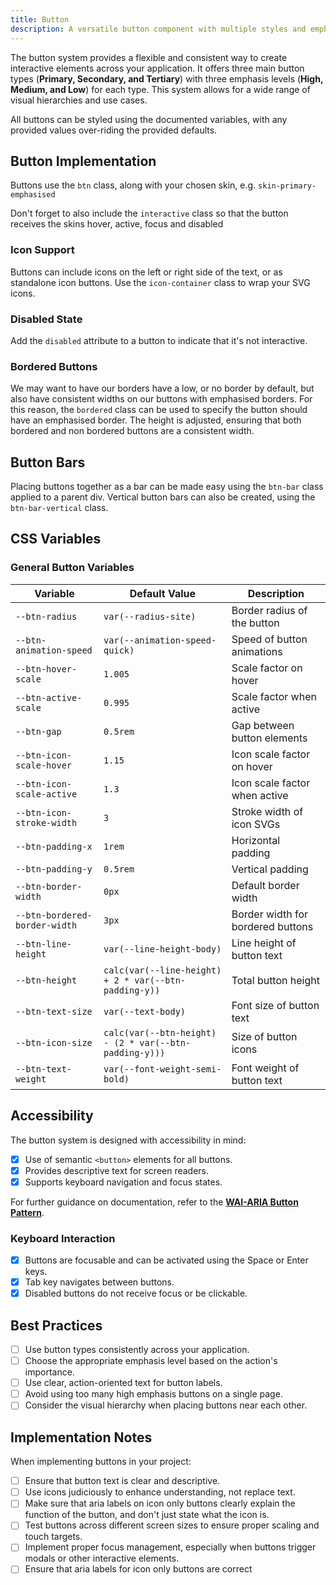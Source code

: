 ```yaml
---
title: Button
description: A versatile button component with multiple styles and emphasis levels
---
```



The button system provides a flexible and consistent way to create interactive elements across your application. It offers three main button types (**Primary, Secondary, and Tertiary**) with three emphasis levels (**High, Medium, and Low**) for each type. This system allows for a wide range of visual hierarchies and use cases.

All buttons can be styled using the documented variables, with any provided values over-riding the provided defaults.

## Button Implementation

Buttons use the `btn` class, along with your chosen skin, e.g. `skin-primary-emphasised`

Don't forget to also include the `interactive` class so that the button receives the skins hover, active, focus and disabled

<ShowComponent>
  <Buttons />
</ShowComponent>

### Icon Support

Buttons can include icons on the left or right side of the text, or as standalone icon buttons. Use the `icon-container` class to wrap your SVG icons.

### Disabled State

Add the `disabled` attribute to a button to indicate that it's not interactive.

### Bordered Buttons

We may want to have our borders have a low, or no border by default, but also have consistent widths on our buttons with emphasised borders. For this reason, the `bordered` class can be used to specify the button should have an emphasised border. The height is adjusted, ensuring that both bordered and non bordered buttons are a consistent width.

<ShowComponent>
  <ControlButton />
</ShowComponent>

## Button Bars

Placing buttons together as a bar can be made easy using the `btn-bar` class applied to a parent div. Vertical button bars can also be created, using the `btn-bar-vertical` class.

<ShowComponent>
  <ControlBar />
</ShowComponent>

<ShowComponent>
  <ControlBarVertical />
</ShowComponent>

## CSS Variables

### General Button Variables

| Variable                      | Default Value                                          | Description                       |
| ----------------------------- | ------------------------------------------------------ | --------------------------------- |
| `--btn-radius`                | `var(--radius-site)`                                   | Border radius of the button       |
| `--btn-animation-speed`       | `var(--animation-speed-quick)`                         | Speed of button animations        |
| `--btn-hover-scale`           | `1.005`                                                | Scale factor on hover             |
| `--btn-active-scale`          | `0.995`                                                | Scale factor when active          |
| `--btn-gap`                   | `0.5rem`                                               | Gap between button elements       |
| `--btn-icon-scale-hover`      | `1.15`                                                 | Icon scale factor on hover        |
| `--btn-icon-scale-active`     | `1.3`                                                  | Icon scale factor when active     |
| `--btn-icon-stroke-width`     | `3`                                                    | Stroke width of icon SVGs         |
| `--btn-padding-x`             | `1rem`                                                 | Horizontal padding                |
| `--btn-padding-y`             | `0.5rem`                                               | Vertical padding                  |
| `--btn-border-width`          | `0px`                                                  | Default border width              |
| `--btn-bordered-border-width` | `3px`                                                  | Border width for bordered buttons |
| `--btn-line-height`           | `var(--line-height-body)`                              | Line height of button text        |
| `--btn-height`                | `calc(var(--line-height) + 2 * var(--btn-padding-y))`  | Total button height               |
| `--btn-text-size`             | `var(--text-body)`                                     | Font size of button text          |
| `--btn-icon-size`             | `calc(var(--btn-height) - (2 * var(--btn-padding-y)))` | Size of button icons              |
| `--btn-text-weight`           | `var(--font-weight-semi-bold)`                         | Font weight of button text        |

## Accessibility

The button system is designed with accessibility in mind:

- [x] Use of semantic `<button>` elements for all buttons.
- [x] Provides descriptive text for screen readers.
- [x] Supports keyboard navigation and focus states.

For further guidance on documentation, refer to the **[WAI-ARIA Button Pattern](https://www.w3.org/WAI/ARIA/apg/patterns/button/examples/button/)**.

### Keyboard Interaction

- [x] Buttons are focusable and can be activated using the Space or Enter keys.
- [x] Tab key navigates between buttons.
- [x] Disabled buttons do not receive focus or be clickable.

## Best Practices

- [ ] Use button types consistently across your application.
- [ ] Choose the appropriate emphasis level based on the action's importance.
- [ ] Use clear, action-oriented text for button labels.
- [ ] Avoid using too many high emphasis buttons on a single page.
- [ ] Consider the visual hierarchy when placing buttons near each other.

## Implementation Notes

When implementing buttons in your project:

- [ ] Ensure that button text is clear and descriptive.
- [ ] Use icons judiciously to enhance understanding, not replace text.
- [ ] Make sure that aria labels on icon only buttons clearly explain the function of the button, and don't just state what the icon is.
- [ ] Test buttons across different screen sizes to ensure proper scaling and touch targets.
- [ ] Implement proper focus management, especially when buttons trigger modals or other interactive elements.
- [ ] Ensure that aria labels for icon only buttons are correct

